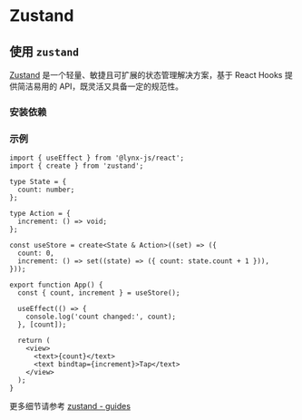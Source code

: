
# Zustand

## 使用 `zustand`

[Zustand](https://zustand-demo.pmnd.rs/) 是一个轻量、敏捷且可扩展的状态管理解决方案，基于 React Hooks 提供简洁易用的 API，既灵活又具备一定的规范性。

### 安装依赖

<PackageManagerTabs command="install zustand" />

### 示例

```tsx
import { useEffect } from '@lynx-js/react';
import { create } from 'zustand';

type State = {
  count: number;
};

type Action = {
  increment: () => void;
};

const useStore = create<State & Action>((set) => ({
  count: 0,
  increment: () => set((state) => ({ count: state.count + 1 })),
}));

export function App() {
  const { count, increment } = useStore();

  useEffect(() => {
    console.log('count changed:', count);
  }, [count]);

  return (
    <view>
      <text>{count}</text>
      <text bindtap={increment}>Tap</text>
    </view>
  );
}
```

更多细节请参考 [zustand - guides](https://zustand.docs.pmnd.rs/guides/updating-state)
